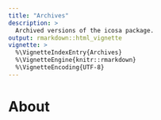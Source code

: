 ```yaml
---
title: "Archives"
description: >
  Archived versions of the icosa package.  
output: rmarkdown::html_vignette
vignette: >
  %\VignetteIndexEntry{Archives}
  %\VignetteEngine{knitr::rmarkdown}
  %\VignetteEncoding{UTF-8}
---
```


# About



